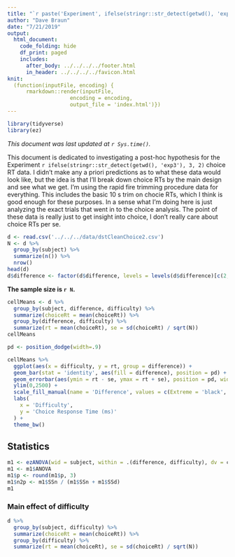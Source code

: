 ```yaml
---
title: "`r paste('Experiment', ifelse(stringr::str_detect(getwd(), 'exp3'), 3, 2), 'Exploratory Performance Analyses')`"
author: "Dave Braun"
date: "7/21/2019"
output: 
  html_document:
    code_folding: hide
    df_print: paged
    includes:
      after_body: ../../../../footer.html
      in_header: ../../../../favicon.html
knit:
  (function(inputFile, encoding) {
      rmarkdown::render(inputFile,
                    encoding = encoding,
                    output_file = 'index.html')})
---
```

```r
library(tidyverse)
library(ez)
```

*This document was last updated at `r Sys.time()`.*

This document is dedicated to investigating a post-hoc hypothesis for the Experiment `r ifelse(stringr::str_detect(getwd(), 'exp3'), 3, 2)` choice RT data. I didn't make any a priori predictions as to what these data would look like, but the idea is that I'll break down choice RTs by the main design and see what we get. I'm using the rapid fire trimming procedure data for everything. This includes the basic 10 s trim on chocie RTs, which I think is good enough for these purposes. In a sense what I'm doing here is just analyzing the exact trials that went in to the choice analysis. The point of these data is really just to get insight into choice, I don't really care about choice RTs per se.

```r
d <- read.csv('../../../data/dstCleanChoice2.csv')
N <- d %>% 
  group_by(subject) %>% 
  summarize(n()) %>% 
  nrow()
head(d)
d$difference <- factor(d$difference, levels = levels(d$difference)[c(2,1)])
```

**The sample size is `r N`.**

```r
cellMeans <- d %>% 
  group_by(subject, difference, difficulty) %>% 
  summarize(choiceRt = mean(choiceRt)) %>% 
  group_by(difference, difficulty) %>% 
  summarize(rt = mean(choiceRt), se = sd(choiceRt) / sqrt(N))
cellMeans

pd <- position_dodge(width=.9)

cellMeans %>% 
  ggplot(aes(x = difficulty, y = rt, group = difference)) +
  geom_bar(stat = 'identity', aes(fill = difference), position = pd) +
  geom_errorbar(aes(ymin = rt - se, ymax = rt + se), position = pd, width = 0.5) +
  ylim(0,2500) +
  scale_fill_manual(name = 'Difference', values = c(Extreme = 'black', Moderate = 'Light grey')) +
  labs(
    x = 'Difficulty',
    y = 'Choice Response Time (ms)'
  ) +
  theme_bw()
```


## Statistics

```r
m1 <- ezANOVA(wid = subject, within = .(difference, difficulty), dv = choiceRt, detailed = TRUE, data = d)
m1 <- m1$ANOVA
m1$p <- round(m1$p, 3)
m1$n2p <- m1$SSn / (m1$SSn + m1$SSd)
m1
```

### Main effect of difficulty
```r
d %>% 
  group_by(subject, difficulty) %>% 
  summarize(choiceRt = mean(choiceRt)) %>% 
  group_by(difficulty) %>% 
  summarize(rt = mean(choiceRt), se = sd(choiceRt) / sqrt(N))
```













